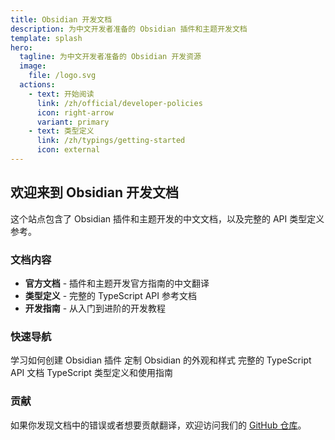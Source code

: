 ```yaml
---
title: Obsidian 开发文档
description: 为中文开发者准备的 Obsidian 插件和主题开发文档
template: splash
hero:
  tagline: 为中文开发者准备的 Obsidian 开发资源
  image:
    file: /logo.svg
  actions:
    - text: 开始阅读
      link: /zh/official/developer-policies
      icon: right-arrow
      variant: primary
    - text: 类型定义
      link: /zh/typings/getting-started
      icon: external
---
```


## 欢迎来到 Obsidian 开发文档

这个站点包含了 Obsidian 插件和主题开发的中文文档，以及完整的 API 类型定义参考。

### 文档内容

- **官方文档** - 插件和主题开发官方指南的中文翻译
- **类型定义** - 完整的 TypeScript API 参考文档
- **开发指南** - 从入门到进阶的开发教程

### 快速导航


<CardGrid>
  <Card title="插件开发" icon="puzzle">
    学习如何创建 Obsidian 插件
  </Card>
  <Card title="主题开发" icon="setting">
    定制 Obsidian 的外观和样式
  </Card>
  <Card title="API 参考" icon="open-book">
    完整的 TypeScript API 文档
  </Card>
  <Card title="类型定义" icon="information">
    TypeScript 类型定义和使用指南
  </Card>
</CardGrid>

### 贡献

如果你发现文档中的错误或者想要贡献翻译，欢迎访问我们的 [GitHub 仓库](https://github.com/LIUBINfighter/obsidian-dev-docs-zh)。
